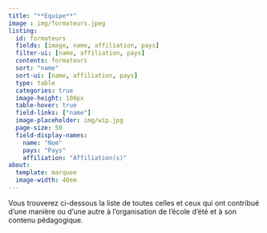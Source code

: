 ```yaml
---
title: "**Equipe**"
image : img/formateurs.jpeg
listing:
  id: formateurs
  fields: [image, name, affiliation, pays]
  filter-ui: [name, affiliation, pays]
  contents: formateurs
  sort: "name"
  sort-ui: [name, affiliation, pays]
  type: table
  categories: true
  image-height: 100px
  table-hover: true
  field-links: ["name"]
  image-placeholder: img/wip.jpg
  page-size: 50
  field-display-names:
    name: "Nom"
    pays: "Pays"
    affiliation: "Affiliation(s)"
about:
  template: marquee
  image-width: 40em
---
```


Vous trouverez ci-dessous la liste de toutes celles et ceux qui ont contribué d'une manière ou d'une autre à l'organisation de l'école d'été et à son contenu pédagogique.

::: {#formateurs}
:::
